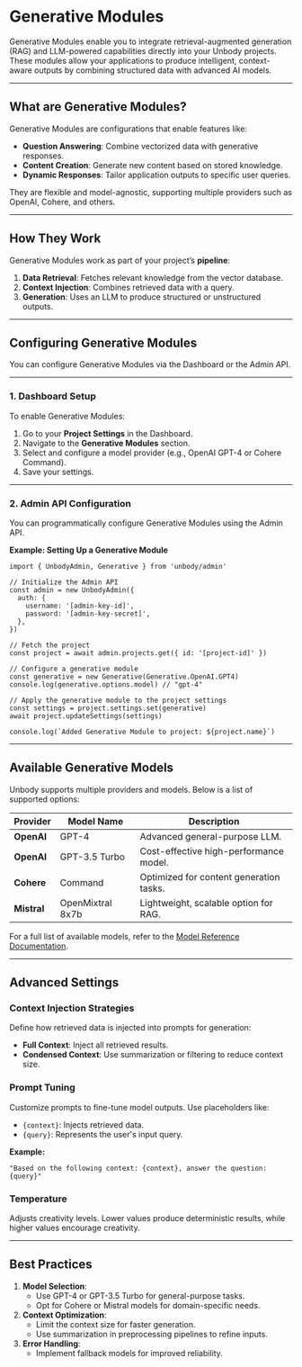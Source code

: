 # **Generative Modules**

Generative Modules enable you to integrate retrieval-augmented generation (RAG) and LLM-powered capabilities directly into your Unbody projects. These modules allow your applications to produce intelligent, context-aware outputs by combining structured data with advanced AI models.

---

## **What are Generative Modules?**

Generative Modules are configurations that enable features like:

- **Question Answering**: Combine vectorized data with generative responses.
- **Content Creation**: Generate new content based on stored knowledge.
- **Dynamic Responses**: Tailor application outputs to specific user queries.

They are flexible and model-agnostic, supporting multiple providers such as OpenAI, Cohere, and others.

---

## **How They Work**

Generative Modules work as part of your project’s **pipeline**:

1. **Data Retrieval**: Fetches relevant knowledge from the vector database.
2. **Context Injection**: Combines retrieved data with a query.
3. **Generation**: Uses an LLM to produce structured or unstructured outputs.

---

## **Configuring Generative Modules**

You can configure Generative Modules via the Dashboard or the Admin API.

---

### **1. Dashboard Setup**

To enable Generative Modules:

1. Go to your **Project Settings** in the Dashboard.
2. Navigate to the **Generative Modules** section.
3. Select and configure a model provider (e.g., OpenAI GPT-4 or Cohere Command).
4. Save your settings.

---

### **2. Admin API Configuration**

You can programmatically configure Generative Modules using the Admin API.

**Example: Setting Up a Generative Module**

```tsx
import { UnbodyAdmin, Generative } from 'unbody/admin'

// Initialize the Admin API
const admin = new UnbodyAdmin({
  auth: {
    username: '[admin-key-id]',
    password: '[admin-key-secret]',
  },
})

// Fetch the project
const project = await admin.projects.get({ id: '[project-id]' })

// Configure a generative module
const generative = new Generative(Generative.OpenAI.GPT4)
console.log(generative.options.model) // "gpt-4"

// Apply the generative module to the project settings
const settings = project.settings.set(generative)
await project.updateSettings(settings)

console.log(`Added Generative Module to project: ${project.name}`)

```

---

## **Available Generative Models**

Unbody supports multiple providers and models. Below is a list of supported options:

| Provider | Model Name | Description |
| --- | --- | --- |
| **OpenAI** | GPT-4 | Advanced general-purpose LLM. |
| **OpenAI** | GPT-3.5 Turbo | Cost-effective high-performance model. |
| **Cohere** | Command | Optimized for content generation tasks. |
| **Mistral** | OpenMixtral 8x7b | Lightweight, scalable option for RAG. |

For a full list of available models, refer to the [Model Reference Documentation](/project-configurations/generative-modules).

---

## **Advanced Settings**

### **Context Injection Strategies**

Define how retrieved data is injected into prompts for generation:

- **Full Context**: Inject all retrieved results.
- **Condensed Context**: Use summarization or filtering to reduce context size.

### **Prompt Tuning**

Customize prompts to fine-tune model outputs. Use placeholders like:

- `{context}`: Injects retrieved data.
- `{query}`: Represents the user's input query.

**Example:**

```
"Based on the following context: {context}, answer the question: {query}"

```

### **Temperature**

Adjusts creativity levels. Lower values produce deterministic results, while higher values encourage creativity.

---

## **Best Practices**

1. **Model Selection**:
    - Use GPT-4 or GPT-3.5 Turbo for general-purpose tasks.
    - Opt for Cohere or Mistral models for domain-specific needs.
2. **Context Optimization**:
    - Limit the context size for faster generation.
    - Use summarization in preprocessing pipelines to refine inputs.
3. **Error Handling**:
    - Implement fallback models for improved reliability.